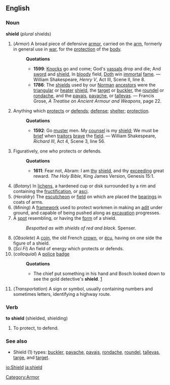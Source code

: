 {{wikipedia}}
==English==
===Noun===
'''shield''' (''plural'' shields)
#(''Armor'') [[Category:Armor]] A broad piece of defensive [[armor]], carried on the [[arm]], formerly in general use in [[war]], for the [[protection]] of the [[body]].
#:'''Quotations'''
#:*'''1599''': [[Knock]]s go and come; God's [[vassal]]s drop and die; And [[sword]] and [[shield]], In [[bloody]] field, [[Doth]] win [[immortal]] [[fame]]. &mdash; William Shakespeare, ''Henry V'', Act III, Scene II, line 8.
#:*'''1786''': The [[shield]]s used by our [[Norman]] [[ancestor]]s were the [[triangular]] or [[heater]] [[shield]], the [[target]] or [[buckler]], the [[roundel]] or [[rondache]], and the [[pavais]], [[pavache]], or [[tallevas]]. &mdash; Francis Grose, ''A Treatise on Ancient Armour and Weapons'', page 22.
# Anything which [[protect]]s or [[defend]]s; [[defense]]; [[shelter]]; [[protection]].
#:'''Quotations'''
#:*'''1592''': Go [[muster]] men. My [[counsel]] is my [[shield]]; We must be [[brief]] when [[traitor]]s [[brave]] the [[field]]. &mdash; William Shakespeare, ''Richard III'', Act 4, Scene 3, line 56.
# Figuratively, one who protects or defends.
#:'''Quotations'''
#:*'''1611''': Fear not, Abram: I am [[thy]] [[shield]], and thy [[exceeding]] great reward. ''The Holy Bible'', King James Version, Genesis 15:1.
#(''Botany'') In [[lichen]]s, a hardened cup or disk surrounded by a rim and containing the [[fructification]], or [[asci]].
#(''Heraldry'') The [[escutcheon]] or [[field]] on which are placed the [[bearing]]s in coats of arms. 
#(''Mining'') A [[framework]] used to protect workmen in making an [[adit]] under ground, and capable of being pushed along as [[excavation]] progresses.
# A [[spot]] resembling, or having the [[form]] of a shield.
#:''Bespotted as with shields of red and black.'' Spenser.
#(''Obsolete'') A [[coin]], the old French [[crown]], or [[écu]], having on one side the figure of a shield.
#(''Sci Fi'') An field of energy which protects or defends.
#(''colloquial'') A [[police]] [[badge]]
#:'''Quotations'''
#:*The chief put something in his hand and Bosch looked down to see the gold detective's '''shield'''. [http://www.michaelconnelly.com/Book_Collection/Closers/ClosersExcerpt/closersexcerpt.html]
#(''Transportation'') A sign or symbol, usually containing numbers and sometimes letters, identifying a highway route.

===Verb===
'''to shield''' (shielded, shielding)
# To protect, to defend.
===See also===
* Shield (1) types: [[buckler]], [[pavache]], [[pavais]], [[rondache]], [[roundel]], [[tallevas]], [[targe]], and [[target]].

[[io:Shield]]
[[ja:shield]]